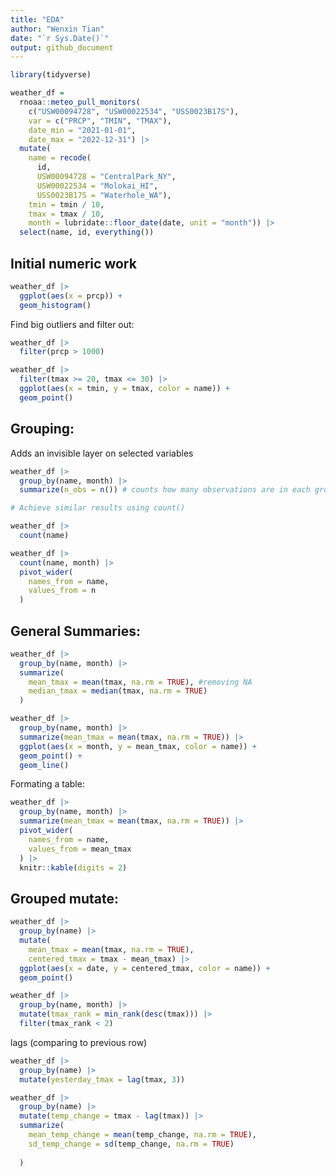 ```yaml
---
title: "EDA"
author: "Wenxin Tian"
date: "`r Sys.Date()`"
output: github_document
---
```


```r
library(tidyverse)
```

```r
weather_df = 
  rnoaa::meteo_pull_monitors(
    c("USW00094728", "USW00022534", "USS0023B17S"),
    var = c("PRCP", "TMIN", "TMAX"), 
    date_min = "2021-01-01",
    date_max = "2022-12-31") |>
  mutate(
    name = recode(
      id, 
      USW00094728 = "CentralPark_NY", 
      USW00022534 = "Molokai_HI",
      USS0023B17S = "Waterhole_WA"),
    tmin = tmin / 10,
    tmax = tmax / 10,
    month = lubridate::floor_date(date, unit = "month")) |>
  select(name, id, everything())
```

## Initial numeric work

```r
weather_df |>
  ggplot(aes(x = prcp)) +
  geom_histogram()
```

Find big outliers and filter out:

```r
weather_df |>
  filter(prcp > 1000)

weather_df |>
  filter(tmax >= 20, tmax <= 30) |>
  ggplot(aes(x = tmin, y = tmax, color = name)) +
  geom_point()
```

## Grouping:

Adds an invisible layer on selected variables

```r
weather_df |>
  group_by(name, month) |>
  summarize(n_obs = n()) # counts how many observations are in each group

# Achieve similar results using count()

weather_df |>
  count(name)

weather_df |>
  count(name, month) |>
  pivot_wider(
    names_from = name,
    values_from = n
  )
```

## General Summaries:

```r
weather_df |>
  group_by(name, month) |>
  summarize(
    mean_tmax = mean(tmax, na.rm = TRUE), #removing NA
    median_tmax = median(tmax, na.rm = TRUE)
  )
```

```r
weather_df |>
  group_by(name, month) |>
  summarize(mean_tmax = mean(tmax, na.rm = TRUE)) |>
  ggplot(aes(x = month, y = mean_tmax, color = name)) +
  geom_point() +
  geom_line()
```

Formating a table:

```r
weather_df |>
  group_by(name, month) |>
  summarize(mean_tmax = mean(tmax, na.rm = TRUE)) |>
  pivot_wider(
    names_from = name,
    values_from = mean_tmax
  ) |>
  knitr::kable(digits = 2)
```

## Grouped mutate:

```r
weather_df |>
  group_by(name) |>
  mutate(
    mean_tmax = mean(tmax, na.rm = TRUE),
    centered_tmax = tmax - mean_tmax) |>
  ggplot(aes(x = date, y = centered_tmax, color = name)) +
  geom_point()
```

```r
weather_df |>
  group_by(name, month) |>
  mutate(tmax_rank = min_rank(desc(tmax))) |>
  filter(tmax_rank < 2)
```

lags (comparing to previous row)

```r
weather_df |>
  group_by(name) |>
  mutate(yesterday_tmax = lag(tmax, 3))
```

```r
weather_df |>
  group_by(name) |>
  mutate(temp_change = tmax - lag(tmax)) |>
  summarize(
    mean_temp_change = mean(temp_change, na.rm = TRUE),
    sd_temp_change = sd(temp_change, na.rm = TRUE)
    
  )
```

